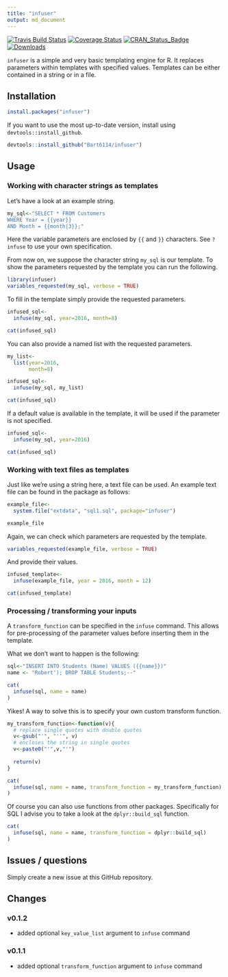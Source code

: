 ```yaml
---
title: "infuser"
output: md_document
---
```


[![Travis Build Status](https://travis-ci.org/Bart6114/infuser.svg)](https://travis-ci.org/Bart6114/infuser)
[![Coverage Status](https://coveralls.io/repos/Bart6114/infuser/badge.svg)](https://coveralls.io/r/Bart6114/infuser)
[![CRAN_Status_Badge](http://www.r-pkg.org/badges/version/infuser)](http://cran.r-project.org/web/packages/infuser)
[![Downloads](http://cranlogs.r-pkg.org/badges/infuser)](http://cran.rstudio.com/package=infuser)

```infuser``` is a simple and very basic templating engine for R. It replaces parameters within templates with specified values. Templates can be either contained in a string or in a file.

## Installation

```r
install.packages("infuser")
```

If you want to use the most up-to-date version, install using ```devtools::install_github```.

```r
devtools::install_github("Bart6114/infuser")
```

## Usage

### Working with character strings as templates

Let's have a look at an example string.

```r
my_sql<-"SELECT * FROM Customers
WHERE Year = {{year}}
AND Month = {{month|3}};"
```

Here the variable parameters are enclosed by ```{{``` and ```}}``` characters. See ```?infuse``` to use your own specification.

From now on, we suppose the character string ```my_sql```  is our template. To show the parameters requested by the template you can run the following.

```r
library(infuser)
variables_requested(my_sql, verbose = TRUE)
```

To fill in the template simply provide the requested parameters.

```r
infused_sql<-
  infuse(my_sql, year=2016, month=8)

cat(infused_sql)
```

You can also provide a named list with the requested parameters.

```r
my_list<- 
  list(year=2016,
       month=8)

infused_sql<-
  infuse(my_sql, my_list)

cat(infused_sql)
```

If a default value is available in the template, it will be used if the parameter is not specified.

```r
infused_sql<-
  infuse(my_sql, year=2016)

cat(infused_sql)
```

### Working with text files as templates

Just like we're using a string here, a text file can be used. An example text file can be found in the package as follows:

```r
example_file<-
  system.file("extdata", "sql1.sql", package="infuser")

example_file
```

Again, we can check which parameters are requested by the template.

```r
variables_requested(example_file, verbose = TRUE)
```

And provide their values.

```r
infused_template<-
  infuse(example_file, year = 2016, month = 12)

cat(infused_template)
```

### Processing / transforming your inputs

A ```transform_function``` can be specified in the ```infuse``` command. This allows for pre-processing of the parameter values before inserting them in the template.

What we don't want to happen is the following:

```r
sql<-"INSERT INTO Students (Name) VALUES ({{name}})"
name <- "Robert'); DROP TABLE Students;--"

cat(
  infuse(sql, name = name)
)
```

Yikes! A way to solve this is to specify your own custom transform function.

```r
my_transform_function<-function(v){
  # replace single quotes with double quotes
  v<-gsub("'", "''", v)
  # encloses the string in single quotes
  v<-paste0("'",v,"'")
  
  return(v)
}

cat(
  infuse(sql, name = name, transform_function = my_transform_function)
)
```

Of course you can also use functions from other packages. Specifically for SQL I advise you to take a look at the ```dplyr::build_sql``` function.


```r
cat(
  infuse(sql, name = name, transform_function = dplyr::build_sql)
)
```

## Issues / questions

Simply create a new issue at this GitHub repository.


## Changes

### v0.1.2
- added optional ```key_value_list``` argument to ```infuse``` command

### v0.1.1
- added optional ```transform_function``` argument to ```infuse``` command

